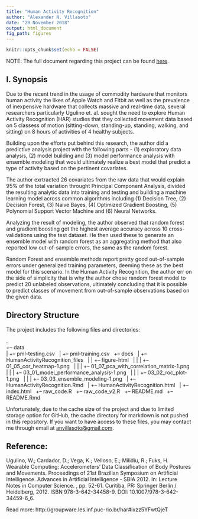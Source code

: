 ```yaml
---
title: "Human Activity Recognition"
author: "Alexander N. Villasoto"
date: "29 November 2018"
output: html_document
fig_path: figures
---
```


```r
knitr::opts_chunk$set(echo = FALSE)
```

NOTE: The full document regarding this project can be found [here](https://arseniusnott.github.io/Human-Activity-Recognition/).

## I. Synopsis
Due to the recent trend in the usage of commodity hardware that monitors human activity the likes of Apple Watch and Fitbit as well as the prevalence of inexpensive hardware that collects massive and real-time data, several researchers particularly Ugulino et. al. sought the need to explore Human Activity Recognition (HAR) studies that they collected movement data based on 5 classess of motion  (sitting-down, standing-up, standing, walking, and sitting) on 8 hours of activities of 4 healthy subjects. 

Building upon the efforts put behind this research, the author did a predictive analysis project with the following parts - (1) exploratory data analysis, (2) model building and (3) model performance analysis with ensemble modeling that would ultimately realize a best model that predict a type of activity based on the pertinent covariates.

The author exrtracted 26 covariates from the raw data that would explain 95% of the total variation throught Principal Component Analysis, divided the resulting analytic data into training and testing and building a machine learning model across common algorithms including (1) Decision Tree, (2) Decision Forest, (3) Naive Bayes, (4) Optimized Gradient Boosting, (5) Polynomial Support Vector Machine and (6) Neural Networks.

Analyzing the result of modeling, the author observed that random forest and gradient boosting got the highest average accuracy across 10 cross-validations using the test dataset. He then used these to generate an ensemble model with random forest as an aggregating method that also reported low out-of-sample errors, the same as the random forest. 

Random Forest and ensemble methods report pretty good out-of-sample errors under generalized training parameters, deeming these as the best model for this scenario. In the Human Activity Recognition, the author err on the side of simplicity that is why the author chose random forest model to predict 20 unlabeled observations, ultimately concluding that it is possible to predict classes of movement from out-of-sample observations based on the given data.

## Directory Structure

The project includes the following files and directories:

.<br/>
+-- data<br/> 
|   +-- pml-testing.csv \ 
|   +-- pml-training.csv \ 
+-- docs \ 
|   +-- HumanActivityRecognition_files \ 
|   |   +-- figure-html \ 
|   |   |   +-- 01_05_cor_heatmap-1.png \ 
|   |   |   +-- 01_07_pca_with_correlation_matrix-1.png \ 
|   |   |   +-- 03_01_model_performance_analysis-1.png \ 
|   |   |   +-- 03_02_roc_plot-1.png \ 
|   |   |   +-- 03_03_ensemble_modeling-1.png \ 
|   +-- HumanActivityRecognition.Rmd \ 
|   +-- HumanActivityRecognition.html \ 
|   +-- index.html \ 
+-- raw_code.R \ 
+-- raw_code_v2.R \ 
+-- README.md \ 
+-- README.Rmd \ 

Unfortunately, due to the cache size of the project and due to limited storage option for GitHub, the cache directory for markdown is not pushed in this repository. If you want to have access to these files, you may contact me through email at [anvillasoto@gmail.com](mailto:anvillasoto@gmail.com).

## Reference:

Ugulino, W.; Cardador, D.; Vega, K.; Velloso, E.; Milidiu, R.; Fuks, H. Wearable Computing: Accelerometers' Data Classification of Body Postures and Movements. Proceedings of 21st Brazilian Symposium on Artificial Intelligence. Advances in Artificial Intelligence - SBIA 2012. In: Lecture Notes in Computer Science. , pp. 52-61. Curitiba, PR: Springer Berlin / Heidelberg, 2012. ISBN 978-3-642-34458-9. DOI: 10.1007/978-3-642-34459-6_6. 

Read more: http://groupware.les.inf.puc-rio.br/har#ixzz5YFwtQjeT